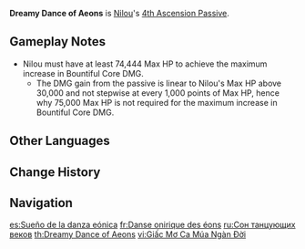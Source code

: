 {{Talent Infobox
|image         = Talent Dreamy Dance of Aeons.png
|character     = Nilou
|type          = 4th Ascension Passive
|info          = Every 1,000 points of Nilou's Max [[HP]] above 30,000 will cause the DMG dealt by Bountiful Cores created by characters affected by Golden Chalice's Bounty to increase by 9%.<br />The maximum increase in Bountiful Core DMG that can be achieved this way is 400%.
|scale_att1    = Max HP
|utility1      = Bountiful Core
}}
'''Dreamy Dance of Aeons''' is [[Nilou]]'s [[4th Ascension Passive]].

==Gameplay Notes==
* Nilou must have at least 74,444 Max HP to achieve the maximum increase in Bountiful Core DMG.
** The DMG gain from the passive is linear to Nilou's Max HP above 30,000 and not stepwise at every 1,000 points of Max HP, hence why 75,000 Max HP is not required for the maximum increase in Bountiful Core DMG.

==Other Languages==
{{Other Languages
|en      = Dreamy Dance of Aeons
|zhs     = 翩舞永世之梦
|zhs_rm  = Piānwǔ Yǒngshì zhī Mèng
|zht     = 翩舞永世之夢
|zht_rm  = Piānwǔ Yǒngshì zhī Mèng
|zh_tl   = Dream of Eternal Fluttering Dance
|ja      = 軽やかに舞う永世の夢
|ja_rm   = Karoyaka ni Mau Eisei no Yume
|ja_tl   = Lightly-Dancing Eternal Dream
|ko      = 춤추는 영원의 꿈
|ko_rm   = Chumchuneun Yeongwon-ui Kkum
|ko_tl   = Dancing Eternal Dream
|es      = Sueño de la danza eónica
|es_tl   = Dream of the Oniric Dance
|fr      = Danse onirique des éons
|fr_tl   = Oneiric Dance of Aeons
|ru      = Сон танцующих веков
|ru_tl   = Dream of the Dancing Centuries
|th      = Dreamy Dance of Aeons
|vi      = Giấc Mơ Ca Múa Ngàn Đời
|vi_tl   = Dream of Eternal Singing and Dancing
|de      = Äonischer Traumtanz
|de_tl   = Aeonic Dreamy Dance
|id      = Dreamy Dance of Aeons
|pt      = Sonhos da Dança de Eras
|pt_tl   = 
|tr      = Sonsuzluğun Hülyalı Dansı
|tr_tl   = 
|it      = Danza dei sogni eterni
|it_tl   = Dance of Eternal Dreams
}}

==Change History==
{{Change History|3.1}}

==Navigation==
{{Talent Navbox|Nilou}}

[[es:Sueño de la danza eónica]]
[[fr:Danse onirique des éons]]
[[ru:Сон танцующих веков]]
[[th:Dreamy Dance of Aeons]]
[[vi:Giấc Mơ Ca Múa Ngàn Đời]]